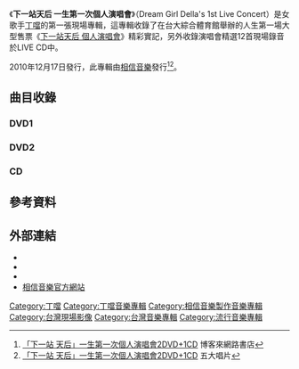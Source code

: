 {{Infobox Album 
| Name = 下一站天后 一生第一次個人演唱會
| Type = [[現場專輯|現場專輯]]
| Artist = [[丁噹|丁噹]] 
| Cover = 下一站天后 一生第一次個人演唱會2DVD+1CD.jpg
| Released = 2010年12月17日
| Length = 
| Genre = [[華語流行音樂|華語流行音樂]] 
| Label =  [[相信音樂|相信音樂]]<ref name="books"/>
| Last album = [[Fu_Good_下一站，天后|【下一站，天后】自選+精選]]<br />(2010)
| This album = '''下一站天后 一生第一次個人演唱會'''<br />(2010)
| Next album = [[未來的情人|未來的情人]]<br />(2011)
}}

《'''下一站天后 一生第一次個人演唱會'''》（Dream Girl Della's 1st Live Concert）是女歌手[[丁噹|丁噹]]的第一張現場專輯，這專輯收錄了在台大綜合體育館舉辦的人生第一場大型售票《[[下一站天后_個人演唱會|下一站天后 個人演唱會]]》精彩實記，另外收錄演唱會精選12首現場錄音於LIVE CD中。

2010年12月17日發行，此專輯由[[相信音樂|相信音樂]]發行<ref name="books">[http://www.books.com.tw/exep/prod/dvd/dvdfile.php?item=D020047596 「下一站 天后」一生第一次個人演唱會2DVD+1CD] {{Wayback|url=http://www.books.com.tw/exep/prod/dvd/dvdfile.php?item=D020047596 |date=20130215104040 }} 博客來網路書店</ref><ref>[https://www.5music.com.tw/CDList-C.asp?cdno=431495678924 「下一站 天后」一生第一次個人演唱會2DVD+1CD] {{Wayback|url=https://www.5music.com.tw/CDList-C.asp?cdno=431495678924 |date=20201103135055 }} 五大唱片</ref>。

== 曲目收錄 ==
=== DVD1 ===
{{Tracklist
| total_length =

| title1 = 《OPENING》
| music1 = 
| lyrics1 =  
| length1 =

| title2 = 我是一隻小小鳥
| music2 = 李宗盛
| lyrics2 = 李宗盛
| length2 =

| title3 = 夜貓
| music3 = 八三夭 阿璞
| lyrics3 = 八三夭 阿璞
| length3 =

| title4 = Fu Good 
| music4 = Cheryline Lim Charles Dixon Jason Gill Emile Ghantous Gregg Pagani
| lyrics4 = 李焯雄
| length4 =

| title5 = 可以不可以
| music5 = 趙之璧
| lyrics5 = 五月天阿信
| length5 =

| title6 = 你為什麼說謊
| music6 = 劉沁
| lyrics6 = 劉沁、黃婷
| length6 =

| title7 = 猜不透
| music7 = 林邁可
| lyrics7 = 黃婷
| length7 =

| title8 = 《挑戰西洋舞曲天后Dance Medly》
| music8 = 
| lyrics8 = 
| length8 =

| title9 = Telephone
| music9 = 
| lyrics9 = 
| length9 =

| title10 = Umbrella 
| music10 = 
| lyrics10 = 
| length10 =

| title11 = Crazy In Love
| music11 = Eugene Record Harrison Rich Carter Shawn C
| lyrics11 = Eugene Record Harrison Rich Carter Shawn C
| length11 =

| title12 = 全世界不懂無所謂
| music12 = 李冰
| lyrics12 = 黃婷
| longnote12 = ft. [[MP魔幻力量|MP魔幻力量]]

| title13 = 我不怕
| music13 = 張簡君偉
| lyrics13 = 黃婷、MC HotDog
| longnote13 = ft. [[MP魔幻力量|MP魔幻力量]]

| title14 = 他說你沒用
| music14 = MP魔幻力量 廷廷
| lyrics14 = MP魔幻力量 廷廷
| longnote14 = ft. [[MP魔幻力量|MP魔幻力量]]

| title15 = 自由
| music15 = 張震嶽
| lyrics15 = 張震嶽
| longnote15 = ft. [[MP魔幻力量|MP魔幻力量]]

| title16 = 我是誰 我是誰 我是誰
| music16 = MP魔幻力量 廷廷
| lyrics16 = MP魔幻力量 廷廷
| longnote16 = [[MP魔幻力量|MP魔幻力量]]
}}

=== DVD2 ===
{{Tracklist
| total_length =

| title17 = 飛機場的10:30 
| music17 = 陶喆
| lyrics17 =  娃娃、陶喆
| length17 =

| title18 = 大海 
| music18 = 陳大力、陳秀男
| lyrics18 = 陳大力
| length18 =

| title19 = 不只是朋友 
| music19 = 伍思凱
| lyrics19 = 王中言
| length19 =

| title20 = Kiss Goodbye 
| music20 = 王力宏
| lyrics20 = 王力宏
| length20 =

| title21 = 洋蔥
| music21 = 五月天阿信
| lyrics21 = 五月天阿信
| length21 =

| title22 = 分手吧
| music22 = 張震嶽
| lyrics22 = 張震嶽
| length22 =

| title23 = 《追夢之路VCR - 丁噹與Dream girl的時空交會》
| music23 = 
| lyrics23 = 
| length23 =

| title24 = 離家出走
| music24 = 怪獸
| lyrics24 = 月神夜、黃婷
| length24 =

| title25 = 飄洋過海來看你
| music25 = 李宗盛
| lyrics25 = 李宗盛
| length25 =

| title26 = 花火
| music26 = 五月天阿信
| lyrics26 = 五月天阿信
| length26 =

| title27 = 親人
| music27 = 林邁可
| lyrics27 = 陳沒
| length27 =

| title28 = 我愛上的
| music28 = 王雅君
| lyrics28 = 陳沒
| length28 = 

| title29 = I Will Always Love You
| music29 = Dolly Parton
| lyrics29 = Dolly Parton
| length29 = 

| title30 = 我愛他
| music30 = 陳威全
| lyrics30 = 黃婷
| length30 = 

| title31 = 《Bonus特別企劃 [我的等待與倔強]／丁噹幕後專訪》
| music31 = 
| lyrics31 = 
| length31 = 
}}

=== CD ===
{{Tracklist
| total_length =

| title1 = 我是一隻小小鳥
| music1 = 李宗盛
| lyrics1 =  李宗盛
| length1 =

| title2 = 夜貓
| music2 = 八三夭 阿璞
| lyrics2 = 八三夭 阿璞
| length2 =

| title3 = 可以不可以
| music3 = 趙之璧
| lyrics3 =五月天阿信
| length3 =

| title4 = 你為什麼說謊
| music4 = 劉沁
| lyrics4 = 劉沁、黃婷
| length4 =

| title5 = 猜不透
| music5 = 林邁可
| lyrics5 = 黃婷
| length5 =

| title6 = 全世界不懂無所謂
| music6 = 李冰
| lyrics6 = 黃婷
| longnote6 = ft. [[MP魔幻力量|MP魔幻力量]]

| title7 = 我不怕
| music7 = 張簡君偉
| lyrics7 = 黃婷、MC HotDog
| longnote7 = ft. [[MP魔幻力量|MP魔幻力量]]

| title8 = 洋蔥
| music8 = 五月天阿信
| lyrics8 = 五月天阿信
| length8 =

| title9 = 離家出走
| music9 = 怪獸
| lyrics9 = 月神夜、黃婷
| length9 =

| title10 = 花火 
| music10 = 五月天阿信
| lyrics10 = 五月天阿信
| length10 =

| title11 = 我愛上的
| music11 = 王雅君
| lyrics11 = 陳沒
| length11 =

| title12 = 我愛他
| music12 = 陳威全
| lyrics12 = 黃婷
| longnote12 = 
}}

== 參考資料 ==
{{Reflist}}

== 外部連結 ==
*{{facebook|della0417|Della 丁噹}}
*{{Instagram|della_0417|Della 丁噹}}
*{{facebook|ibinmusic|相信音樂}}
*[http://www.bin-music.com/tw/index.html 相信音樂官方網站]{{Wayback|url=http://www.bin-music.com/tw/index.html |date=20090801102046 }}
{{丁噹}}

[[Category:丁噹|Category:丁噹]]
[[Category:丁噹音樂專輯|Category:丁噹音樂專輯]] 
[[Category:相信音樂製作音樂專輯|Category:相信音樂製作音樂專輯]]
[[Category:台灣現場影像|Category:台灣現場影像]]
[[Category:台灣音樂專輯|Category:台灣音樂專輯]]
[[Category:流行音樂專輯|Category:流行音樂專輯]]